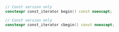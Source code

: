 ```cpp
// Const version only
constexpr const_iterator begin() const noexcept;

// Const version only
constexpr const_iterator cbegin() const noexcept;
```
